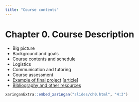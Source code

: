 ```yaml
---
title: "Course contents"
---
```


# Chapter 0. Course Description

- Big picture
- Background and goals
- Course contents and schedule
- Logistics
- Communication and tutoring
- Course assessment
- [Example of final project](slides/ch0.html#8) [[article](projects/gapminder/)]
- [Bibliography and other resources](slides/ch0.html#26)

<aside class="slides">
```r
xaringanExtra::embed_xaringan("slides/ch0.html", "4:3")
```
</aside>
